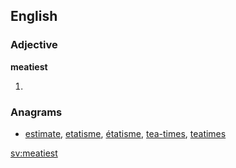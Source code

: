 ==English==

===Adjective===
'''meatiest'''

# {{en-superlative of|meaty}}

===Anagrams===
* [[estimate#English|estimate]], [[etatisme#English|etatisme]], [[étatisme#English|étatisme]], [[tea-times#English|tea-times]], [[teatimes#English|teatimes]]

[[sv:meatiest]]